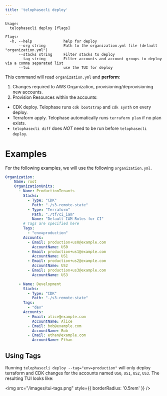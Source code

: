```yaml
---
title: 'telophasecli deploy'
---
```


```
Usage:
  telophasecli deploy [flags]

Flags:
  -h, --help              help for deploy
      --org string        Path to the organization.yml file (default "organization.yml")
      --stacks string     Filter stacks to deploy
      --tag string        Filter accounts and account groups to deploy via a comma separated list
      --tui               use the TUI for deploy
```

This command will read `organization.yml` and **perform**:
1) Changes required to AWS Organization, provisioning/deprovisioning new accounts.
2) Provision Resources within the accounts:
- CDK deploy. Telophase runs `cdk bootstrap` and `cdk synth` on every deploy.
- Terraform apply. Telophase automatically runs `terraform plan` if no plan exists.
- `telophasecli diff` does _NOT_ need to be run before `telophasecli deploy`.

# Examples
For the following examples, we will use the following `organization.yml`.

```yml organization.yml
Organization:
    Name: root
    OrganizationUnits:
      - Name: ProductionTenants
        Stacks:
          - Type: "CDK"
            Path: "./s3-remote-state"
          - Type: "Terraform"
            Path: "./tf/ci_iam"
            Name: "Default IAM Roles for CI"
        # Tags are specified here
        Tags:
          - "env=production"
        Accounts:
          - Email: production+us0@example.com
            AccountName: US0 
          - Email: production+us1@example.com
            AccountName: US1 
          - Email: production+us2@example.com
            AccountName: US2 
          - Email: production+us3@example.com
            AccountName: US3 

      - Name: Development 
        Stacks:
          - Type: "CDK"
            Path: "./s3-remote-state"
        Tags:
          - "dev"
        Accounts:
          - Email: alice@example.com
            AccountName: Alice
          - Email: bob@example.com 
            AccountName: Bob 
          - Email: ethan@example.com
            AccountName: Ethan 
```
## Using Tags

Running `telophasecli deploy --tag="env=production"` will only deploy terraform and CDK changes for the accounts named `US0`, `US1`, `US2`, `US3`. The resulting TUI looks like:

<img src="/images/tui-tags.png" style={{ borderRadius: '0.5rem' }} />

